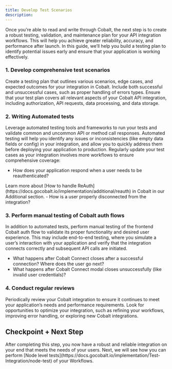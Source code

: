 ```yaml
---
title: Develop Test Scenarios
description: 
---
```

Once you’re able to read and write through Cobalt, the next step is to create a robust testing, validation, and maintenance plan for your API integration workflows. This will help you achieve greater reliability, accuracy, and performance after launch. In this guide, we’ll help you build a testing plan to identify potential issues early and ensure that your application is working effectively.

### 1. Develop comprehensive test scenarios

Create a testing plan that outlines various scenarios, edge cases, and expected outcomes for your integration in Cobalt. Include both successful and unsuccessful cases, such as proper handling of errors types. Ensure that your test plan covers all relevant aspects of your Cobalt API integration, including authorization, API requests, data processing, and data storage.

### 2. Writing Automated tests

Leverage automated testing tools and frameworks to run your tests and validate common and uncommon API or method call responses. Automated testing will help you identify any issues or inconsistencies (like empty data fields or config) in your integration, and allow you to quickly address them before deploying your application to production. Regularly update your test cases as your integration involves more workflows to ensure comprehensive coverage:

- How does your application respond when a user needs to be reauthenticated?
<Tip>
Learn more about [How to handle ReAuth](https://docs.gocobalt.io/implementation/additional/reauth) in Cobalt in our Additional section.
</Tip>
- How is a user properly disconnected from the integration?

### 3. Perform manual testing of Cobalt auth flows

In addition to automated tests, perform manual testing of the frontend Cobalt auth flow to validate its proper functionality and desired user experience. This may include end-to-end testing, where you simulate a user’s interaction with your application and verify that the integration connects correctly and subsequent API calls are initiated.
- What happens after Cobalt Connect closes after a successful connection? Where does the user go next?
- What happens after Cobalt Connect modal closes unsuccessfully (like invalid user credentials)?

### 4. Conduct regular reviews
Periodically review your Cobalt integration to ensure it continues to meet your application’s needs and performance requirements. Look for opportunities to optimize your integration, such as refining your workflows, improving error handling, or exploring new Cobalt integrations.

## Checkpoint + Next Step

<Check>
After completing this step, you now have a robust and reliable integration on your end that meets the needs of your users. Next, we will see how you can perform [Node level tests](https://docs.gocobalt.io/implementation/Test-Integration/node-test) of your Workflows.
</Check>